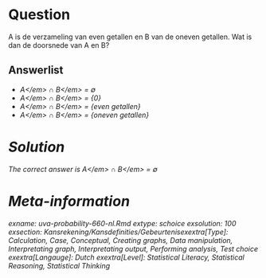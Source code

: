 Question
========

A is de verzameling van even getallen en B van de oneven getallen. Wat is dan de doorsnede van A en B? 

Answerlist
----------
* <em>A<\/em> &#8745; <em>B<\/em> = &#8709;
* <em>A<\/em> &#8745; <em>B<\/em> = {0}
* <em>A<\/em> &#8745; <em>B<\/em> = {even getallen}
* <em>A<\/em> &#8745; <em>B<\/em> = {oneven getallen}

Solution
========

The correct answer is  <em>A<\/em> &#8745; <em>B<\/em> = &#8709; 

Meta-information
================
exname: uva-probability-660-nl.Rmd 
extype: schoice 
exsolution: 100 
exsection: Kansrekening/Kansdefinities/Gebeurtenisexextra[Type]: Calculation, Case, Conceptual, Creating graphs, Data manipulation, Interpretating graph, Interpretating output, Performing analysis, Test choice 
exextra[Langauge]: Dutch 
exextra[Level]: Statistical Literacy, Statistical Reasoning, Statistical Thinking 
